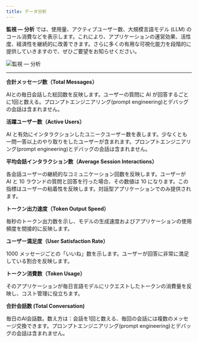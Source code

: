 ```yaml
---
title: データ分析
---
```


**監視 — 分析** では、使用量、アクティブユーザー数、大規模言語モデル (LLM) のコール消費などを表示します。これにより、アプリケーションの運営効果、活性度、経済性を継続的に改善できます。さらに多くの有用な可視化能力を段階的に提供していきますので、ぜひご要望をお知らせください。

![監視 — 分析](https://assets-docs.dify.ai/dify-enterprise-mintlify/jp/guides/monitoring/273fbe372440ad8da870e6524854fa97.png)

***

**合計メッセージ数（Total Messages）**

AIとの毎日会話した総回数を反映します。ユーザーの質問に AI が回答するごとに1回と数える。プロンプトエンジニアリング(prompt engineering)とデバッグの会話は含まれません。

**活躍ユーザー数（Active Users）**

AI と有効にインタラクションしたユニークユーザー数を表します。少なくとも一問一答以上のやり取りをしたユーザーが含まれます。プロンプトエンジニアリング(prompt engineering)とデバッグの会話は含まれません。

**平均会話インタラクション数（Average Session Interactions）**

各会話ユーザーの継続的なコミュニケーション回数を反映します。ユーザーが AI と 10 ラウンドの質問と回答を行った場合、その数値は 10 になります。この指標はユーザーの粘着性を反映します。対話型アプリケーションでのみ提供されます。

**トークン出力速度（Token Output Speed）**

毎秒のトークン出力数を示し、モデルの生成速度およびアプリケーションの使用頻度を間接的に反映します。

**ユーザー満足度（User Satisfaction Rate）**

1000 メッセージごとの「いいね」数を示します。ユーザーが回答に非常に満足している割合を反映します。

**トークン消費数（Token Usage）**

そのアプリケーションが毎日言語モデルにリクエストしたトークンの消費量を反映し、コスト管理に役立ちます。

**合計会話数 (Total Conversation)**

毎日のAI会話数。数え方は：会話を1回と数える、毎回の会話には複数のメッセージ交換できます。プロンプトエンジニアリング(prompt engineering)とデバッグの会話は含まれません。
